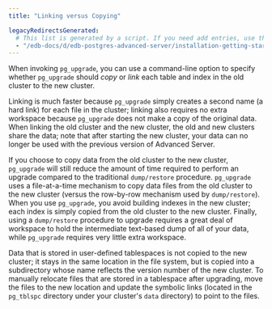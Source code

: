 ```yaml
---
title: "Linking versus Copying"

legacyRedirectsGenerated:
  # This list is generated by a script. If you need add entries, use the `legacyRedirects` key.
  - "/edb-docs/d/edb-postgres-advanced-server/installation-getting-started/upgrade-guide/12/EDB_Postgres_Advanced_Server_Upgrade_Guide.1.09.html"
---
```


<div id="linking_versus_copying" class="registered_link"></div>

When invoking `pg_upgrade`, you can use a command-line option to specify whether `pg_upgrade` should *copy* or *link* each table and index in the old cluster to the new cluster.

Linking is much faster because `pg_upgrade` simply creates a second name (a hard link) for each file in the cluster; linking also requires no extra workspace because `pg_upgrade` does not make a copy of the original data. When linking the old cluster and the new cluster, the old and new clusters share the data; note that after starting the new cluster, your data can no longer be used with the previous version of Advanced Server.

If you choose to copy data from the old cluster to the new cluster, `pg_upgrade` will still reduce the amount of time required to perform an upgrade compared to the traditional `dump/restore` procedure. `pg_upgrade` uses a file-at-a-time mechanism to copy data files from the old cluster to the new cluster (versus the row-by-row mechanism used by `dump/restore`). When you use `pg_upgrade`, you avoid building indexes in the new cluster; each index is simply copied from the old cluster to the new cluster. Finally, using a `dump/restore` procedure to upgrade requires a great deal of workspace to hold the intermediate text-based dump of all of your data, while `pg_upgrade` requires very little extra workspace.

Data that is stored in user-defined tablespaces is not copied to the new cluster; it stays in the same location in the file system, but is copied into a subdirectory whose name reflects the version number of the new cluster. To manually relocate files that are stored in a tablespace after upgrading, move the files to the new location and update the symbolic links (located in the `pg_tblspc` directory under your cluster's `data` directory) to point to the files.
